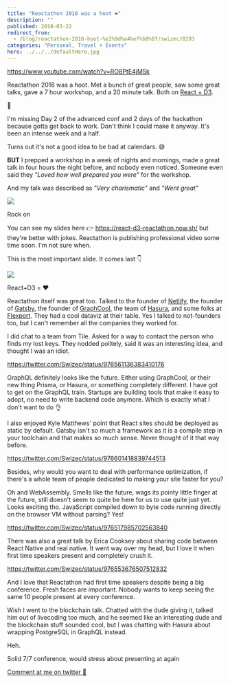 ```yaml
---
title: "Reactathon 2018 was a hoot ❤️"
description: ""
published: 2018-03-22
redirect_from:
  - /blog/reactathon-2018-hoot-%e2%9d%a4%ef%b8%8f/swizec/8293
categories: "Personal, Travel + Events"
hero: ../../../defaultHero.jpg
---
```


https://www.youtube.com/watch?v=RO8PtE4jM5k

Reactathon 2018 was a hoot. Met a bunch of great people, saw some great talks, gave a 7 hour workshop, and a 20 minute talk. Both on [React + D3](https://swizec.com/reactd3js).

🤘

I'm missing Day 2 of the advanced conf and 2 days of the hackathon because gotta get back to work. Don't think I could make it anyway. It's been an intense week and a half.

Turns out it's not a good idea to be bad at calendars. 😅

**BUT** I prepped a workshop in a week of nights and mornings, made a great talk in four hours the night before, and nobody even noticed. Someone even said they _"Loved how well prepared you were"_ for the workshop.

And my talk was described as _"Very charismatic"_ and _"Went great"_

![](https://swizec.com/wp-content/uploads/2018/03/rock-on.gif)

Rock on

You can see my slides here 👉 https://react-d3-reactathon.now.sh/ but they're better with jokes. Reactathon is publishing professional video some time soon. I'm not sure when.

This is the most important slide. It comes last 👇

![](https://swizec.com/wp-content/uploads/2018/03/react-d3-love.png)

React+D3 = ❤️

Reactathon itself was great too. Talked to the founder of [Netlify](http://netlify.com/), the founder of [Gatsby](http://gatsbyjs.org), the founder of [GraphCool](https://www.graph.cool/), the team of [Hasura](https://hasura.io/), and some folks at [Flexport](https://www.flexport.com/). They had a cool dataviz at their table. Yes I talked to not-founders too, but I can't remember all the companies they worked for.

I did chat to a team from Tile. Asked for a way to contact the person who finds my lost keys. They nodded politely, said it was an interesting idea, and thought I was an idiot.

https://twitter.com/Swizec/status/976561136383410176

GraphQL definitely looks like the future. Either using GraphCool, or their new thing Prisma, or Hasura, or something completely different. I have got to get on the GraphQL train. Startups are building tools that make it easy to adopt, no need to write backend code anymore. Which is exactly what I don't want to do 👌

I also enjoyed Kyle Matthews' point that React sites should be deployed as static by default. Gatsby isn't so much a framework as it is a compile step in your toolchain and that makes so much sense. Never thought of it that way before.

https://twitter.com/Swizec/status/976601418839744513

Besides, why would you want to deal with performance optimization, if there's a whole team of people dedicated to making your site faster for you?

Oh and WebAssembly. Smells like the future, wags its pointy little finger at the future, still doesn't seem to quite be here for us to use quite just yet. Looks exciting tho. JavaScript compiled down to byte code running directly on the browser VM without parsing? Yes!

https://twitter.com/Swizec/status/976517985702563840

There was also a great talk by Erica Cooksey about sharing code between React Native and real native. It went way over my head, but I love it when first time speakers present and completely crush it.

https://twitter.com/Swizec/status/976553676507512832

And I love that Reactathon had first time speakers despite being a big conference. Fresh faces are important. Nobody wants to keep seeing the same 10 people present at every conference.

Wish I went to the blockchain talk. Chatted with the dude giving it, talked him out of livecoding too much, and he seemed like an interesting dude and the blockchain stuff sounded cool, but I was chatting with Hasura about wrapping PostgreSQL in GraphQL instead.

Heh.

Solid 7/7 conference, would stress about presenting at again

[Comment at me on twitter 🤙](https://twitter.com/swizec)
